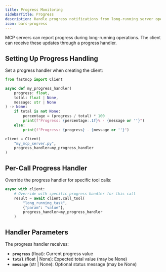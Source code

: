 ```yaml
---
title: Progress Monitoring
sidebarTitle: Progress
description: Handle progress notifications from long-running server operations.
icon: bars-progress
---
```



<VersionBadge version="2.3.5" />

MCP servers can report progress during long-running operations. The client can receive these updates through a progress handler.

## Setting Up Progress Handling

Set a progress handler when creating the client:

```python
from fastmcp import Client

async def my_progress_handler(
    progress: float, 
    total: float | None, 
    message: str | None
) -> None:
    if total is not None:
        percentage = (progress / total) * 100
        print(f"Progress: {percentage:.1f}% - {message or ''}")
    else:
        print(f"Progress: {progress} - {message or ''}")

client = Client(
    "my_mcp_server.py",
    progress_handler=my_progress_handler
)
```

## Per-Call Progress Handler

Override the progress handler for specific tool calls:

```python
async with client:
    # Override with specific progress handler for this call
    result = await client.call_tool(
        "long_running_task", 
        {"param": "value"}, 
        progress_handler=my_progress_handler
    )
```

## Handler Parameters

The progress handler receives:

- **`progress`** (float): Current progress value
- **`total`** (float | None): Expected total value (may be None)
- **`message`** (str | None): Optional status message (may be None)

